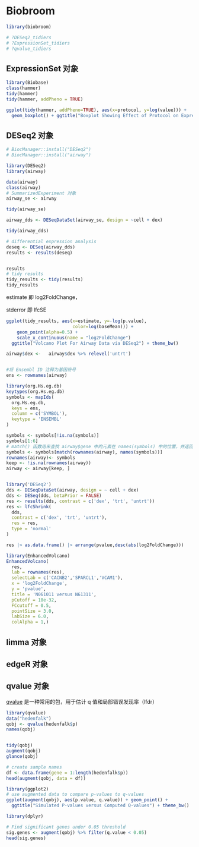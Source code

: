 # Biobroom

```r
library(biobroom)

# ?DESeq2_tidiers
# ?ExpressionSet_tidiers
# ?qvalue_tidiers
```

## ExpressionSet 对象

```r
library(Biobase)
class(hammer)
tidy(hammer)
tidy(hammer, addPheno = TRUE)
```

```r
ggplot(tidy(hammer, addPheno=TRUE), aes(x=protocol, y=log(value))) +
  geom_boxplot() + ggtitle("Boxplot Showing Effect of Protocol on Expression")
```

## DESeq2 对象

```r
# BiocManager::install("DESeq2")
# BiocManager::install("airway")

library(DESeq2)
library(airway)

data(airway)
class(airway)
# SummarizedExperiment 对象
airway_se <- airway

tidy(airway_se)
```

```r
airway_dds <- DESeqDataSet(airway_se, design = ~cell + dex)

tidy(airway_dds)
```

```r
# differential expression analysis
deseq <- DESeq(airway_dds)
results <- results(deseq)


results
# tidy results
tidy_results <- tidy(results)
tidy_results
```

estimate 即 log2FoldChange，

stderror 即 lfcSE

```r
ggplot(tidy_results, aes(x=estimate, y=-log(p.value),
                         color=log(baseMean))) + 
    geom_point(alpha=0.5) +
    scale_x_continuous(name = "log2FoldChange")
  ggtitle("Volcano Plot For Airway Data via DESeq2") + theme_bw()
```

```r
airway$dex <-   airway$dex %>% relevel('untrt')


#将 Ensembl ID 注释为基因符号
ens <- rownames(airway)

library(org.Hs.eg.db)
keytypes(org.Hs.eg.db)
symbols <- mapIds(
  org.Hs.eg.db,
  keys = ens,
  column = c('SYMBOL'),
  keytype = 'ENSEMBL'
)

symbols <- symbols[!is.na(symbols)]
symbols[1:6]
# match() 函数用来查找 airway$gene 中的元素在 names(symbols) 中的位置，并返回这些位置的向量。
symbols <- symbols[match(rownames(airway), names(symbols))]
rownames(airway)<- symbols
keep <- !is.na(rownames(airway))
airway <- airway[keep, ]


library('DESeq2')
dds <- DESeqDataSet(airway, design = ~ cell + dex)
dds <- DESeq(dds, betaPrior = FALSE)
res <- results(dds, contrast = c('dex', 'trt', 'untrt'))
res <- lfcShrink(
  dds,
  contrast = c('dex', 'trt', 'untrt'),
  res = res,
  type = 'normal'
)

res |> as.data.frame() |> arrange(pvalue,desc(abs(log2FoldChange)))

library(EnhancedVolcano)
EnhancedVolcano(
  res,
  lab = rownames(res),
  selectLab = c('CACNB2','SPARCL1','VCAM1'),
  x = 'log2FoldChange',
  y = 'pvalue',
  title = 'N061011 versus N61311',
  pCutoff = 10e-32,
  FCcutoff = 0.5,
  pointSize = 3.0,
  labSize = 6.0,
  colAlpha = 1,)
```

## limma 对象

## edgeR 对象

## qvalue 对象

[qvalue](https://www.bioconductor.org/packages/release/bioc/html/qvalue.html) 是一种常用的包，用于估计 q 值和局部错误发现率（lfdr）

```r
library(qvalue)
data("hedenfalk")
qobj <- qvalue(hedenfalk$p)
names(qobj)


tidy(qobj)
augment(qobj)
glance(qobj)
```

```r
# create sample names
df <- data.frame(gene = 1:length(hedenfalk$p))
head(augment(qobj, data = df))
```

```r
library(ggplot2)
# use augmented data to compare p-values to q-values
ggplot(augment(qobj), aes(p.value, q.value)) + geom_point() +
  ggtitle("Simulated P-values versus Computed Q-values") + theme_bw()
```

```r
library(dplyr)

# Find significant genes under 0.05 threshold
sig.genes <- augment(qobj) %>% filter(q.value < 0.05)
head(sig.genes)
```
